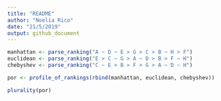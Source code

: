 ```yaml
---
title: "README"
author: "Noelia Rico"
date: "21/5/2019"
output: github_document
---
```

```r
manhattan <- parse_ranking("A ~ D ~ E > G > C > B ~ H > F")
euclidean <- parse_ranking("E > C ~ G > A ~ D > B > F ~ H")
chebyshev <- parse_ranking("C ~ E > B > F > G > A ~ D ~ H")
```

```r
por <- profile_of_rankings(rbind(manhattan, euclidean, chebyshev))
```

```r
plurality(por)
```

